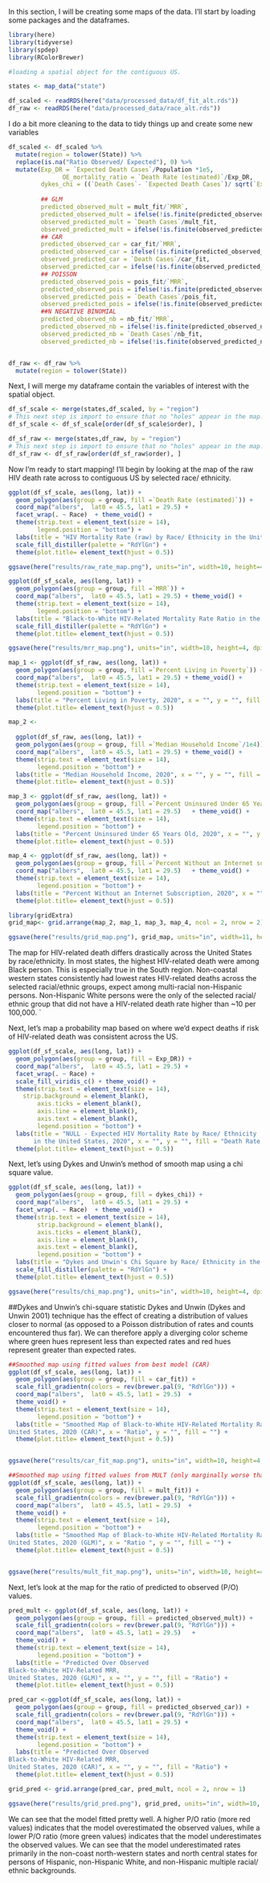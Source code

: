 In this section, I will be creating some maps of the data. I'll start by loading some packages and the dataframes.

```r
library(here)
library(tidyverse)
library(spdep)
library(RColorBrewer)

#loading a spatial object for the contiguous US. 

states <- map_data("state")

df_scaled <- readRDS(here("data/processed_data/df_fit_alt.rds"))
df_raw <- readRDS(here("data/processed_data/race_alt.rds"))
```


I do a bit more cleaning to the data to tidy things up and create some new variables
```r
df_scaled <- df_scaled %>%
  mutate(region = tolower(State)) %>% 
  replace(is.na("Ratio Observed/ Expected"), 0) %>% 
  mutate(Exp_DR = `Expected Death Cases`/Population *1e5,
               OE_mortality_ratio = `Death Rate (estimated)`/Exp_DR,
         dykes_chi = ((`Death Cases`- `Expected Death Cases`)/ sqrt(`Expected Death Cases`)),
         
         ## GLM
         predicted_observed_mult = mult_fit/`MRR`,
         predicted_observed_mult = ifelse(!is.finite(predicted_observed_mult), 0, predicted_observed_mult),
         observed_predicted_mult = `Death Cases`/mult_fit,
         observed_predicted_mult = ifelse(!is.finite(observed_predicted_mult), 0, observed_predicted_mult),
         ## CAR
         predicted_observed_car = car_fit/`MRR`,
         predicted_observed_car = ifelse(!is.finite(predicted_observed_car), 0, predicted_observed_car),
         observed_predicted_car = `Death Cases`/car_fit,
         observed_predicted_car = ifelse(!is.finite(observed_predicted_car), 0, observed_predicted_car),
         ## POISSON
         predicted_observed_pois = pois_fit/`MRR`,
         predicted_observed_pois = ifelse(!is.finite(predicted_observed_pois), 0, predicted_observed_pois),
         observed_predicted_pois = `Death Cases`/pois_fit,
         observed_predicted_pois = ifelse(!is.finite(observed_predicted_pois), 0, observed_predicted_pois),
         ##N NEGATIVE BINOMIAL
         predicted_observed_nb = nb_fit/`MRR`,
         predicted_observed_nb = ifelse(!is.finite(predicted_observed_nb), 0, predicted_observed_nb),
         observed_predicted_nb = `Death Cases`/nb_fit,
         observed_predicted_nb = ifelse(!is.finite(observed_predicted_nb), 0, observed_predicted_nb))


df_raw <- df_raw %>%
  mutate(region = tolower(State))
```

Next, I will merge my dataframe contain the variables of interest with the spatial object. 
```r
df_sf_scale <- merge(states,df_scaled, by = "region")
# This next step is import to ensure that no "holes" appear in the map.
df_sf_scale <- df_sf_scale[order(df_sf_scale$order), ]

df_sf_raw <- merge(states,df_raw, by = "region")
# This next step is import to ensure that no "holes" appear in the map.
df_sf_raw <- df_sf_raw[order(df_sf_raw$order), ]
```

Now I'm ready to start mapping! I'll begin by looking at the map of the raw HIV death rate across to contiguous US by selected race/ ethnicity.
```r
ggplot(df_sf_scale, aes(long, lat)) +
  geom_polygon(aes(group = group, fill =`Death Rate (estimated)`)) +
  coord_map("albers",  lat0 = 45.5, lat1 = 29.5) +
  facet_wrap(. ~ Race)  + theme_void() + 
  theme(strip.text = element_text(size = 14),
        legend.position = "bottom") +
  labs(title = "HIV Mortality Rate (raw) by Race/ Ethnicity in the United States, 2020", x = "", y = "", fill = "Death rate per 100,000") +
  scale_fill_distiller(palette = "RdYlGn") +
  theme(plot.title= element_text(hjust = 0.5))

ggsave(here("results/raw_rate_map.png"), units="in", width=10, height=4, dpi=300)
```

```r
ggplot(df_sf_scale, aes(long, lat)) +
  geom_polygon(aes(group = group, fill =`MRR`)) +
  coord_map("albers",  lat0 = 45.5, lat1 = 29.5) + theme_void() + 
  theme(strip.text = element_text(size = 14),
        legend.position = "bottom") +
  labs(title = "Black-to-White HIV-Related Mortality Rate Ratio in the United States, 2020", x = "", y = "", fill = "Ratio") +
  scale_fill_distiller(palette = "RdYlGn") +
  theme(plot.title= element_text(hjust = 0.5))

ggsave(here("results/mrr_map.png"), units="in", width=10, height=4, dpi=300)
```

```r
map_1 <- ggplot(df_sf_raw, aes(long, lat)) +
  geom_polygon(aes(group = group, fill =`Percent Living in Poverty`)) +
  coord_map("albers",  lat0 = 45.5, lat1 = 29.5) + theme_void() + 
  theme(strip.text = element_text(size = 14),
        legend.position = "bottom") +
  labs(title = "Percent Living in Poverty, 2020", x = "", y = "", fill = "Percent")  +
  theme(plot.title= element_text(hjust = 0.5))

```

```r
map_2 <- 
  
  ggplot(df_sf_raw, aes(long, lat)) +
  geom_polygon(aes(group = group, fill =`Median Household Income`/1e4)) +
  coord_map("albers",  lat0 = 45.5, lat1 = 29.5) + theme_void() + 
  theme(strip.text = element_text(size = 14),
        legend.position = "bottom") +
  labs(title = "Median Household Income, 2020", x = "", y = "", fill = "Per $10,000")  +
  theme(plot.title= element_text(hjust = 0.5))


```

```r
map_3 <- ggplot(df_sf_raw, aes(long, lat)) +
  geom_polygon(aes(group = group, fill =`Percent Uninsured Under 65 Years Old`)) +
  coord_map("albers",  lat0 = 45.5, lat1 = 29.5)   + theme_void() + 
  theme(strip.text = element_text(size = 14),
        legend.position = "bottom") +
  labs(title = "Percent Uninsured Under 65 Years Old, 2020", x = "", y = "", fill = "Percent") +
  theme(plot.title= element_text(hjust = 0.5)) 

```


```r
map_4 <- ggplot(df_sf_raw, aes(long, lat)) +
  geom_polygon(aes(group = group, fill =`Percent Without an Internet subscription`)) +
  coord_map("albers",  lat0 = 45.5, lat1 = 29.5)   + theme_void() + 
  theme(strip.text = element_text(size = 14),
        legend.position = "bottom") +
  labs(title = "Percent Without an Internet Subscription, 2020", x = "", y = "", fill = "Percent") +
  theme(plot.title= element_text(hjust = 0.5)) 

```

```r
library(gridExtra)
grid_map<- grid.arrange(map_2, map_1, map_3, map_4, ncol = 2, nrow = 2)

ggsave(here("results/grid_map.png"), grid_map, units="in", width=11, height=10, dpi=300)
```


The map for HIV-related death differs drastically across the United States by race/ethnicity. In most states, the highest HIV-related death were among Black person. This is especially true in the South region. Non-coastal western states consistently had lowest rates HIV-related deaths across the selected racial/ethnic groups, expect among multi-racial non-Hispanic persons. Non-Hispanic White persons were the only of the selected racial/ ethnic group that did not have a HIV-related death rate higher than ~10 per 100,000.
`

Next, let's map a probability map based on where we'd expect deaths if risk of HIV-related death was consistent across the US.
```r
ggplot(df_sf_scale, aes(long, lat)) +
  geom_polygon(aes(group = group, fill = Exp_DR)) +
  coord_map("albers",  lat0 = 45.5, lat1 = 29.5) +
  facet_wrap(. ~ Race) +
  scale_fill_viridis_c() + theme_void() + 
  theme(strip.text = element_text(size = 14),
    strip.background = element_blank(),
        axis.ticks = element_blank(),
        axis.line = element_blank(),
        axis.text = element_blank(),
        legend.position = "bottom") +
  labs(title = "NULL - Expected HIV Mortality Rate by Race/ Ethnicity
       in the United States, 2020", x = "", y = "", fill = "Death Rate (per 100,000)") +
  theme(plot.title= element_text(hjust = 0.5))
```

Next, let's using Dykes and Unwin's method of smooth map using a chi square value. 
```r
ggplot(df_sf_scale, aes(long, lat)) +
  geom_polygon(aes(group = group, fill = dykes_chi)) +
  coord_map("albers",  lat0 = 45.5, lat1 = 29.5) +
  facet_wrap(. ~ Race)  + theme_void() + 
  theme(strip.text = element_text(size = 14),
        strip.background = element_blank(),
        axis.ticks = element_blank(),
        axis.line = element_blank(),
        axis.text = element_blank(),
        legend.position = "bottom") +
  labs(title = "Dykes and Unwin's Chi Square by Race/ Ethnicity in the United States, 2020", x = "", y = "", fill = "Chi Square") +
  scale_fill_distiller(palette = "RdYlGn") +
  theme(plot.title= element_text(hjust = 0.5))

ggsave(here("results/chi_map.png"), units="in", width=10, height=4, dpi=300)
```
##Dykes and Unwin’s chi-square statistic
Dykes and Unwin (Dykes and Unwin 2001) technique  has the effect of creating a distribution of values closer to normal (as opposed to a Poisson distribution of rates and counts encountered thus far). We can therefore apply a diverging color scheme where green hues represent less than expected rates and red hues represent greater than expected rates.




```r
##Smoothed map using fitted values from best model (CAR)
ggplot(df_sf_scale, aes(long, lat)) +
  geom_polygon(aes(group = group, fill = car_fit)) +
  scale_fill_gradientn(colors = rev(brewer.pal(9, "RdYlGn"))) +
  coord_map("albers",  lat0 = 45.5, lat1 = 29.5)  + 
  theme_void() + 
  theme(strip.text = element_text(size = 14),
        legend.position = "bottom") +
  labs(title = "Smoothed Map of Black-to-White HIV-Related Mortality Rate Ratio,
United States, 2020 (CAR)", x = "Ratio", y = "", fill = "") +
  theme(plot.title= element_text(hjust = 0.5))


ggsave(here("results/car_fit_map.png"), units="in", width=10, height=4, dpi=300)
``` 

```r
##Smoothed map using fitted values from MULT (only marginally worse than CAR)
ggplot(df_sf_scale, aes(long, lat)) +
  geom_polygon(aes(group = group, fill = mult_fit)) +
  scale_fill_gradientn(colors = rev(brewer.pal(9, "RdYlGn"))) +
  coord_map("albers",  lat0 = 45.5, lat1 = 29.5)  + 
  theme_void() + 
  theme(strip.text = element_text(size = 14),
        legend.position = "bottom") +
  labs(title = "Smoothed Map of Black-to-White HIV-Related Mortality Rate Ratio,
United States, 2020 (GLM)", x = "Ratio ", y = "", fill = "") +
  theme(plot.title= element_text(hjust = 0.5))


ggsave(here("results/mult_fit_map.png"), units="in", width=10, height=4, dpi=300)
``` 

Next, let's look at the map for the ratio of predicted to observed (P/O) values. 
```r
pred_mult <- ggplot(df_sf_scale, aes(long, lat)) +
  geom_polygon(aes(group = group, fill = predicted_observed_mult)) +
  scale_fill_gradientn(colors = rev(brewer.pal(9, "RdYlGn"))) +
  coord_map("albers",  lat0 = 45.5, lat1 = 29.5)   + 
  theme_void() + 
  theme(strip.text = element_text(size = 14),
        legend.position = "bottom") +
  labs(title = "Predicted Over Observed
Black-to-White HIV-Related MRR,
United States, 2020 (GLM)", x = "", y = "", fill = "Ratio") +
  theme(plot.title= element_text(hjust = 0.5))

pred_car <-ggplot(df_sf_scale, aes(long, lat)) +
  geom_polygon(aes(group = group, fill = predicted_observed_car)) +
  scale_fill_gradientn(colors = rev(brewer.pal(9, "RdYlGn"))) +
  coord_map("albers",  lat0 = 45.5, lat1 = 29.5) + 
  theme_void() + 
  theme(strip.text = element_text(size = 14),
        legend.position = "bottom") +
  labs(title = "Predicted Over Observed
Black-to-White HIV-Related MRR,
United States, 2020 (CAR)", x = "", y = "", fill = "Ratio") +
  theme(plot.title= element_text(hjust = 0.5))
```

```r
grid_pred <- grid.arrange(pred_car, pred_mult, ncol = 2, nrow = 1)

ggsave(here("results/grid_pred.png"), grid_pred, units="in", width=10, height=5, dpi=300)
```
We can see that the model fitted pretty well. A higher P/O ratio (more red values) indicates that the model overestimated the observed values, while a lower P/O ratio (more green values) indicates that the model underestimates the observed values. We can see that the model underestimated rates primarily in the non-coast north-western states and north central states for persons of Hispanic, non-Hispanic White, and non-Hispanic multiple racial/ ethnic backgrounds.


